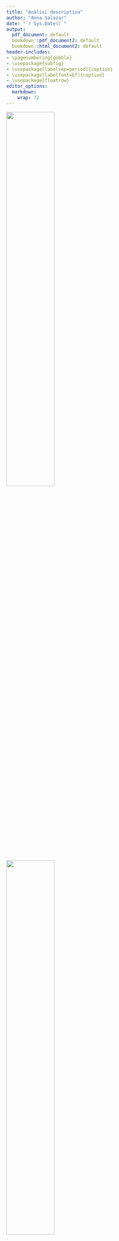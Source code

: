 ```yaml
---
title: "Anàlisi descriptiva"
author: "Anna Salazar"
date: "`r Sys.Date()`"
output:
  pdf_document: default
  bookdown::pdf_document2: default
  bookdown::html_document2: default
header-includes:
- \pagenumbering{gobble}
- \usepackage{subfig}
- \usepackage[labelsep=period]{caption}
- \usepackage[labelfont=bf]{caption}
- \usepackage{floatrow}
editor_options:
  markdown:
    wrap: 72
---
```

\vspace{130mm}

<left>
![](~/Documents/GitHub/TFG/Imatges portada/fme.png){width="50%"}
</left> <right>
![](~/Documents/GitHub/TFG/Imatges portada/UB.png){width="50%"}
</right> 
\newpage

\renewcommand{\contentsname}{Índex}
\renewcommand{\figurename}{Figura}
\renewcommand{\tablename}{Taula}
\floatsetup[table]{capposition=bottom}
\floatsetup[figure]{capposition=bottom}
\captionsetup{width=.75\textwidth}
\tableofcontents

\pagebreak

\pagenumbering{arabic}

```r
knitr::opts_chunk$set(echo = FALSE)
x <- c("bigrquery", "kableExtra", "DBI", "knitr", "dplyr", "VIM", "tidyverse", "summarytools", "reshape2", "ggplot2", "devtools", "naniar", "forcats", "sqldf")
lapply(x, require, character.only = TRUE)

projecte <- "level-oxygen-353005"

dades <- dbConnect(
  bigrquery::bigquery(),
  project = projecte,
  dataset = "examen_final",
  billing = projecte
)
```


# Descripció de la base de dades

```r
A <- data.frame(dbGetQuery(dades, "SELECT * FROM `level-oxygen-353005.examen_final.accident`"))
B <- data.frame(dbGetQuery(dades, "SELECT * FROM `level-oxygen-353005.examen_final.person`"))
C <- data.frame(dbGetQuery(dades, "SELECT * FROM `level-oxygen-353005.examen_final.vehicle`"))
C$HIT_RUN[C$HIT_RUN==9] <- 0 
B$MORT == 0
B$MORT[B$DOA==7 | B$DOA==8 ] <- 1 
```

Les bases de dades que seran utilitzades al llarg de l'estudi provenen de l'agència estatal de trànsit dels Estats Units i contenen tres taules, entre les quals s'hi troba un llistat d’accidents de tràfic ocorreguts al desembre de 2015 als Estats Units, juntament amb un recompte de totes les persones (conductors, passatgers o vianants) involucrades als accidents i, finalment, un inventari de tots els vehicles involucrats als accidents. 

L'enllaç a la base esmentada és el següent: 

<https://www.transportation.gov/briefing-room/traffic-fatalities-sharply-2015>


Més concretament, en cada taula es poden trobar les variables següents:

**Accident** és un llistat d’accidents de trànsit ocorreguts al desembre de 2015 als Estats Units.

| Variable           | Tipus         | Descripció                                                                                                        |
|--------------------|---------------|-------------------------------------------------------------------------------------------------------------------|
| ST_CASE            | Categòrica    | Codi de l’accident                                                                                                |
| DAY                | Categòrica    | Dia de l’accident (de l’1 al 31)                                                                                  |
| HOUR               | Numèrica      | Hora de l’accident (99 = desconeguda)                                                                             |
| MINUTE             | Numèrica      | Minut de l’accident (99 = desconegut)                                                                             |
| RUR_URB            | Categòrica    | Informació sobre la localització (1 = Rural, 2 = Urbà, 6 = Via no classificada, 8 = No registrat, 9 = Desconegut) |
| DAY_WEEK           | Categòrica    | Dia de la setmana (1 = Diumenge, 2 = Dilluns, ..., 7 = Dissabte)                                                  |
| FATALS             | Numèrica      | Nombre de ferits a l’accident                                                                                     |
| DRUNK_DR           | Numèrica      | Nombre de conductors beguts involucrats a l’accident                                                              |
: Llistat de variables de la taula Accident

**Person** és un llistat de totes les persones (conductors, passatgers o vianants) involucrades als accidents.

| Variable           | Tipus         | Descripció                                                                                                        |
|--------------------|---------------|-------------------------------------------------------------------------------------------------------------------|
| ST_CASE            | Categòrica    | Codi de l’accident al qual està involucrada la persona                                                            |
| PER_NO             | Categòrica    | Nombre de la persona dins de cada accident                                                                        |
| AGE                | Numèrica      | Edat de la persona (998 = No registrada, 999 = Desconeguda)                                                       |
| SEX                | Categòrica    | Sexe de la persona (1 = home, 2 = dona, 8 = No registrat, 9 = Desconegut)                                          |
| PER_TYP            | Categòrica    | Tipus de persona (1 = conductor, 2 = ocupant, resta de codis = altres)                                            |
| DOA                | Categòrica    | Tipus de víctima (0 = sobreviu, 7 = mort a l’accident, 8 = mort al trasllat, 9 = Desconegut)                |

: Llistat de variables de la taula Person

**Vehicle** és un llistat de tots els vehicles involucrats als accidents.


| Variable           | Tipus         | Descripció                                                                                                        |
|--------------------|---------------|-------------------------------------------------------------------------------------------------------------------|
| ST_CASE            | Categòrica    | Codi de l’accident al qual està involucrat el vehicle                                                             |
| NO_VEH             | Numèrica      | Nombre de vehicles implicats en l'accident                                                                        |
| HIT_RUN            | Categòrica    | Identificador de vehicle fugit (0 = No, 1 = Sí, 9 = Desconegut)                                                   |
| TRAV_SP            | Numèrica      | Velocitat estimada (mph) del vehicle quan va tenir l’accident (997,998 i 999 = Desconegut)                        |
| PREV_SP            | Categòrica    | Indicador d’existència de límit de velocitat permesa just abans de l’accident (997,998 i 999 = Desconegut)  |

: Llistat de variables de la taula Vehicle




## Objectius del projecte

Estudiant aquesta base de dades sobre persones que s'han vist implicades, de forma directa o indirecta, en accidents de trànsit es preten:

- Descriure els tipus d'accidents que estan registrats

- Analitzar els diferents perfils de persones que pateixen accidents de trànsit

- Desenvolupar un model de predicció que ens permeti establir el tipus de víctima que serà cada persona depenent les característiques de l'accident i els vehicles. 

- Estudiar les relacions de dependència entre variables

\pagebreak

# Lectura de les dades

A partir d'aquestes tres taules, s'extreuran dues bases de dades a partir de les quals es treballarà al llarg del projecte.

En primer lloc, es tindrà en compte la informació dels accidents. D'aquesta manera es podrà estudiar les característiques dels diferents accidents regitrats, així com es podran fer prediccions sobre els nous accidents en funció de les seves característiques. S'ha anomenat aquesta base `accident`, i està conformada per les variables següents: DAY, HOUR, MINUTE, RUR_URB, DAY_WEEK, FATALS, DRUNK_DR, NO_PER, MORTS, NO_VEHICLE, HIHAMORTS.

Les variables **MORTS**, **NO_PER**, **NO_VEHICLE** i **HIHAMORTS** han sigut creades a posteriori a partir de les taules de les que es disposava, i es defineixen a continuació:

| Variable            | Tipus         | Descripció                                                                                                      |
|---------------------|---------------|------------------------------------------------------------------------------------------------------------------|
| MORTS               | Numèrica      | Nombre de morts en l'accident                                                                                   |
| NO_PER              | Numèrica      | Nombre de persones implicades en l'accident                                                                     |
| NO_VEHICLE          | Numèrica      | Nombre de vehicles implicats en l'accident                                                                      |
| HIHAMORTS           | Categòrica    | Variable identificadora dels accidents mortals (0: no hi ha morts en l'accident, 1: hi ha morts en l'accident)|

: Llistat de variables definides a posteriori per a la taula Accidents

```r
# Nombre de persones per accident
query11 <- sqldf("SELECT DISTINCT A.ST_CASE, DAY, HOUR, MINUTE, RUR_URB, DAY_WEEK,
                                 FATALS, DRUNK_DR, COUNT(B.ST_CASE) AS NO_PER, SUM(MORT) AS MORTS
                        FROM B INNER JOIN  A 
                        ON A.ST_CASE = B.ST_CASE
                        GROUP BY A.ST_CASE, DAY, HOUR, MINUTE, RUR_URB, DAY_WEEK,
                                 FATALS, DRUNK_DR")

query11$MORTS[is.na(query11$MORTS)] <- 0

# Nombre de vehicles per accident
query12 <- sqldf("SELECT DISTINCT A.ST_CASE, DAY, HOUR, MINUTE, RUR_URB, DAY_WEEK,
                                 FATALS, DRUNK_DR, COUNT(C.ST_CASE) AS NO_VEHICLE
                        FROM C INNER JOIN  A 
                        ON A.ST_CASE = C.ST_CASE
                        GROUP BY A.ST_CASE, DAY, HOUR, MINUTE, RUR_URB, DAY_WEEK,
                                 FATALS, DRUNK_DR")


# Ajuntem l'accident amb el nombre de persones i el nombre de vehicles
accidents <- sqldf("SELECT query11.*, NO_VEHICLE
                        FROM query11 INNER JOIN  query12 
                        ON query11.ST_CASE = query12.ST_CASE")
accident <- accidents[,-1]

accident$HIHAMORTS = 0
accident$HIHAMORTS[accidents$MORTS>0] <- 1

accident <- data.frame(accident)
for(i in c(1, 4, 5, 11)) {
  accident[,i]<-as.factor(accident[,i])
}
```


D'altra banda, s'estudiarà la informació sobre les persones implicades en aquests accidents. D'aquesta manera es podrà perfilar el tipus de conductors en els casos en que hi hagi morts en l'accident, així com en els que no hi hagi. Aquesta informació també ens facilitarà l'elaboració de possibles models per predir el tipus de víctima que serà una persona involucrada en un accident de trànsit en base a les seves característiques. en aquest cas, s'ha anomenat aquesta base `persones`, i està conformada per les variables següents: DAY, HOUR, MINUTE, RUR_URB, DAY_WEEK, FATALS, DRUNK_DR, NO_PER, MORTS, NO_VEHICLE, NO_FUGITS, AGE, SEX, PERTYP i DOA.

Las variable **NO_FUGITS** ha sigut creada a posteriori a partir de les taules de les que es disposava, i es defineix a continuació:

| Variable           | Tipus         | Descripció                                                                                                        |
|--------------------|---------------|-------------------------------------------------------------------------------------------------------------------|
| NO_FUGITS          | Numèrica      | Nombre de vehicles fugits implicats en l'accident                                                                 |
: Llistat de variables definides a posteriori per a la taula Persones

```r
# Ajuntem l'accident amb els vehicles
query3 <- sqldf("SELECT accidents.*, SUM(HIT_RUN) AS NO_FUGITS
                        FROM accidents INNER JOIN  C 
                        ON accidents.ST_CASE = C.ST_CASE
                GROUP BY accidents.ST_CASE, DAY, HOUR, MINUTE, RUR_URB, DAY_WEEK,
                                 FATALS, DRUNK_DR
                HAVING HIT_RUN <> 9")

# Ajuntem l'accident amb les persones
query4 <- sqldf("SELECT query3.*, AGE, SEX, PER_TYP, DOA
                        FROM query3 INNER JOIN  B 
                        ON query3.ST_CASE = B.ST_CASE")
persones <- query4[,-1]
n <- nrow(persones)
persones <- data.frame(persones)
for(i in c(1, 4, 5, 13, 14, 15)) {
  persones[,i]<-as.factor(persones[,i])
}
```


# Preprocessament

La base de dades d'accidents està formada per `r nrow(accident)` casos (accidents) i `r ncol(accident)` variables. En canvi, la base de dades de persones la conformen `r nrow(persones)` individus (files) i `r ncol(persones)` variables (columnes).

Les variables que tenim són DAY, HOUR, MINUTE, RUR_URB, DAY_WEEK, FATALS, DRUNK_DR, NO_PER, MORTS, NO_VEHICLE, HIHAMORTS, NO_FUGITS, AGE, SEX, PERTYP i DOA.

## Missings

Per a poder tractar les dades mancants de la base de dades, en primer lloc haurem de tranformar-les, ja que les variables que presenten dades mancants les tenen codificades.

En el cas de les variables numèriques amb *missings*, que són l'edat (AGE), l'hora (HOUR), el minut (MINUTE) i la velocitat estimada del vehicle quan va tenir l'accident (TRAV_SP), les codificacions per aquestes dades són 99, 997, 998 o 999, depenent de cada cas.

```r
# Variable AGE
persones <- persones %>% replace_with_na(replace = list(AGE = c(998, 999)))

# Variable MINUTE
persones <- persones %>% replace_with_na(replace = list(MINUTE = c(99)))
accident <- accident %>% replace_with_na(replace = list(MINUTE = c(99)))

# Variable HOUR
persones <- persones %>% replace_with_na(replace = list(HOUR = c(98, 99)))
accident <- accident %>% replace_with_na(replace = list(HOUR = c(98, 99)))
```

Un cop transformades aquestes dades, podem visualitzar a la taula següent els *missings* per cada variable numèrica, tant en terme absolut com relatiu. A la taula següent s'hi poden trobar les variables de les bases de dades d'accidents i de persones, respectivament, juntament amb el nombre de dades mancants que presenten, i el tant per cent que aquestes suposen al total de la informació de la variable.

```r
propmiss <- function(dataframe) lapply(dataframe,function(x) data.frame(na = sum(is.na(x)),
                    n = length(x),  propNA = round(sum(is.na(x))/length(x),4) * 100))

missingsa <- propmiss(accident)
missingsa <- do.call(rbind.data.frame, missingsa)
missingsa <- missingsa[,-2]
colnames(missingsa) <- c("NA","Percentatge de NA")

missingsp <- propmiss(persones)
missingsp <- do.call(rbind.data.frame, missingsp)
missingsp <- missingsp[,-2]
colnames(missingsp) <- c("NA","Percentatge de NA")


knitr::kables(
  list(
    knitr::kable(missingsa), 
    knitr::kable(missingsp)), 
  caption = "Percentatge de missings per variable", format="latex")
```

Tal i com es pot observar, a la base de dades d'accidents s'hi troben *missings* per a les variables `HOUR` i `MINUTES`, mentre que per a la base de dades de persones, s'hi troben missings per a les variables `HOUR`, `MINUTES` i `AGE`. En ambdós casos, totes les variables són numèriques i, per aquest motiu es pot usar l'algoritme KNN per a la imputació de valors a les dades mancants.

*K-nearest neighbors* (KNN) és un tipus d'algoritme d'aprenentatge supervisat que s'utilitza tant per a la regressió com per a la classificació. La seva funció és intentar predir la classe correcta per a unes dades de prova (que, en el nostre cas, seran les variables que presenten dades mancants) en base a la seva similitut amb altres mostres de dades conegudes (en el nostre cas, les variables completes). Tot això es fa assumint que les dades amb trets similars es troben juntess, i utilitza mesures de distància en el seu nucli.

```r
library(class)
fullVariables<-c(6,7,8,9,10)
aux<-accident[,fullVariables]
var_num_incompletes <- c(2,3)
for (k in var_num_incompletes){
  aux1 <- aux[!is.na(accident[,k]),]
  dim(aux1) 
  aux2 <- aux[is.na(accident[,k]),]
  dim(aux2)
  
  RefValues<- accident[!is.na(accident[,k]),k]
  
  knn.values = knn(aux1,aux2,RefValues)   
  accident[is.na(accident[,k]),k] = as.numeric(as.character(knn.values))
  fullVariables<-c(fullVariables, k)
  aux<-accident[,fullVariables]
}
```

```r
library(class)
fullVariables<-c(6,7,8,9,10,11)
aux<-persones[,fullVariables]
var_num_incompletes <- c(2,3,12)
for (k in var_num_incompletes){
  aux1 <- aux[!is.na(persones[,k]),]
  dim(aux1) 
  aux2 <- aux[is.na(persones[,k]),]
  dim(aux2)
  
  RefValues<- persones[!is.na(persones[,k]),k]
  
  knn.values = knn(aux1,aux2,RefValues)   
  persones[is.na(persones[,k]),k] = as.numeric(as.character(knn.values))
  fullVariables<-c(fullVariables, k)
  aux<-persones[,fullVariables]
}
```

Un cop s'ha aplicat l'algoritme per a les variables corresponents, es pot veure, a continuació, com cap de les dues bases de dades presenta cap missing a les variables conflictives.

Recordem que la taula mostra les bases de dades d'accidents i de les persones implicades en els accidents, respectivament:

```r

propmiss <- function(dataframe) lapply(dataframe,function(x) data.frame(na = sum(is.na(x)),
                    n = length(x),  propNA = round(sum(is.na(x))/length(x),4) * 100))

missingsa <- propmiss(accident[,c(2,3)])
missingsa <- do.call(rbind.data.frame, missingsa)
missingsa <- missingsa[,-2]
colnames(missingsa) <- c("NA","Percentatge de NA")

missingsp <- propmiss(persones[c(2,3,12)])
missingsp <- do.call(rbind.data.frame, missingsp)
missingsp <- missingsp[,-2]
colnames(missingsp) <- c("NA","Percentatge de NA")

knitr::kables(
  list(
    knitr::kable(
           missingsa), 
    knitr::kable(
           missingsp)
    ), 
  caption = "Percentatge de missings per variable després del KNN", format="latex") %>%
  kable_styling(latex_options = "HOLD_position")

```

\pagebreak

## Outliers

```r
descriptiva <- function(X, nom,dades){
  if (!(is.numeric(X) || class(X) == "Date")){ 
    frecs <- table(as.factor(X), useNA = "no"); proportions <- frecs/n
    dataf <- data.frame(x = levels(as.factor(X)), y = frecs)
    par(mfrow=c(1,2))
    print(ggplot(dataf, aes(x = "", y = frecs, fill = x)) + 
            geom_bar(stat = "identity", width = 1) + 
            scale_y_continuous(expand = c(0,0)) + coord_polar("y", start = 0) +
            scale_fill_brewer(palette = "YlGnBu") +
            theme_minimal())
    print(ggplot(dataf, aes(x = x, y=frecs)) + geom_bar(stat = "identity", 
          color = "#1d91c0", fill = "#1d91c0") + 
            scale_y_continuous(expand = c(0,0)) + theme_void())
    x <- data.frame(X)
    colnames(x) <- nom
    st_options(plain.ascii  = FALSE,  headings = FALSE, footnote = NA,
          style = 'grid', dfSummary.varnumbers = FALSE,
          dfSummary.valid.col = FALSE, tmp.img.dir  = "img", round.digits = 3,
          dfSummary.silent = TRUE, dfSummary.graph.col= FALSE)
    dfSummary(x) 

   }else{
      par(mfrow=c(1,2))
      print(ggplot(dades, aes(x = X)) + geom_bar(col = "#1d91c0", fill = 
      "#1d91c0") + theme_minimal())
#      print(ggplot(dades, aes(y = X)) + geom_boxplot(col = "#1d91c0", outlier.colour="red", outlier.shape=8,
#       outlier.size=4) + theme_minimal())
       a <- descr(X, transpose = TRUE, stats = c("N.Valid", "min", "q1", "med", 
                 "mean", "sd", "q3", "max", "iqr"), style = "rmarkdown", justify 
                 = "center")
       rownames(a) <- NULL
       kable(a, caption = paste("Resum numèric de la variable", nom), 
             format = "latex", position = "h!")
   }
}
```

Pel que fa a les dades atípiques, en destaca el nombre de persones implicades a l'accident. Més específicament, hi ha un cas en que 53 persones estan involucrades en un accident. A priori, res ens fa pensar que aquesta dada, tot i ser atípica, sigui certa. Això no obstant, a l'hora de la segmentació les dades es podrien veure afectades per aquest valor, ja que alguns algoritmes són molt sensibles a les dades atípiques.

A la següent figura es representa la variable nombre de persones (NO_PER), on es poden identificar de forma clara aquests valors atípics:

```r
#par(mfrow=c(1,2))
descriptiva(persones[,8], "Nombre de persones", dades = persones)
```

Per tal d'assegurar-nos que aquesta dada no afecta al nostre anàlisi, i tenint en compte que disposem d'una base de dades molt gran, treurem aquests casos d'ambdues bases de dades.

```r
persones <- persones[persones[,8] != 53,] 
accident <- accident[accident[,8] != 53,]
```

```r
#par(mfrow=c(1,2))
descriptiva(persones[,8], "Nombre de persones", dades = persones)
```


## Categoritzar

En el cas de les dades mancants que es troben en variables categòriques, el que es farà serà factoritzar-les i, seguidament, definir els nivells que presenta el factor. Així, per exemple, la variable **PER_TYP** presenta $8$ nivells que s'han d'agrupar en $3$ (*Conductor*, *Ocupant* i *Altres*). 

A continuació es mostren els canvis realitzats a algunes de les variables categòriques de la base de dades:

**PER_TYP**: Tipus de persona (1 = conductor, 2 = ocupant, resta de codis = altres).

```r
ab <- levels(persones$PER_TYP)

levels(persones$PER_TYP) <- c("Conductor", "Ocupant", "Altres", "Altres", "Altres", 
                        "Altres", "Altres", "Altres")
de <- levels(persones$PER_TYP)
```

- Abans: `r ab`

- Després: `r de`

**DAY_WEEK**: Dia de la setmana (1 = Diumenge, 2 = Dilluns, . . . , 7 = Dissabte).

```r
ab <- levels(persones$DAY_WEEK)

levels(persones$DAY_WEEK) <- c("Diumenge", "Dilluns", "Dimarts", "Dimecres", "Dijous",
                         "Divendres", "Dissabte")
levels(accident$DAY_WEEK) <- c("Diumenge", "Dilluns", "Dimarts", "Dimecres", "Dijous",
                         "Divendres", "Dissabte")

de <- levels(persones$DAY_WEEK)
```

- Abans: `r ab`

- Després: `r de`

**SEX**: Sexe de la persona (1 = home, 2 = dona, 8 = No registrat, 9 = Desconegut).

```r
ab <- levels(persones$SEX)

levels(persones$SEX) <- c("Home", "Dona", "Desconegut", "Desconegut")
de <- levels(persones$SEX)
```

- Abans: `r ab`

- Després: `r de`

Per la variable variable `SEX` hi ha una categoria anomenada "Desconegut", que representa aquelles persones de les quals no tenim informació del seu sexe. Com aquesta categoria no ens aporta informació d'utilitat a l'hora de realitzar l'estudi ni per a relitzar models predictius, prescindirem dels individus que corresponguin aquesta categoria per a realitzar el nostre anàlisi.

```r
persones <- persones[persones$SEX != "Desconegut",] 
persones$SEX <- droplevels(persones$SEX)
```

**RUR_URB**: Informació sobre la localització (1 = Rural, 2 = Urbà, 6 = Via no classificada, 8 = No registrat, 9 = Desconegut). 

```r
ab <- levels(persones$RUR_URB)

levels(persones$RUR_URB) <- c("Rural", "Urbà", "Desconegut", 
                        "Desconegut", "Desconegut")
levels(accident$RUR_URB) <- c("Rural", "Urbà", "Desconegut", 
                        "Desconegut", "Desconegut")

de <- levels(persones$RUR_URB)
```

- Abans: `r ab`

- Després: `r de`

**HI HA MORTS**: Variable identificadora dels accidents mortals (0: no hi ha morts en l'accident, 1: hi ha morts en l'accident).

```r
ab <- levels(accident$HIHAMORTS)

levels(accident$HIHAMORTS) <- c("No", "Sí")

de <- levels(accident$HIHAMORTS)
```

- Abans: `r ab`

- Després: `r de`

**DOA**: Tipus de víctima (0 = sobreviu, 7 = mort a l’accident, 8 = mort al trasllat, 9 = Desconegut)

```r
ab <- levels(persones$DOA)

levels(persones$DOA) <- c("Sobreviu", "Mor", "Mor", "Desconegut")

de <- levels(persones$DOA)
```

- Abans: `r ab`

- Després: `r de`

Per aquesta última variable, `DOA`, hi ha una categoria anomenada "Desconegut", que representa aquelles persones que no se sap si sobreviuen a l'accident o no. Ja que en aquest estudi el fet de sobreviure o no a l'accident és de gran interès, i aquesta categoria  no ens aporta informació útil, prescindirem dels individus enmarcats en aquesta categoria per a realitzar el nostre anàlisi.

```r
persones <- persones[persones$DOA != "Desconegut",] 
persones$DOA <- droplevels(persones$DOA)
```


```r
lev <- c("1", "2", "3", "4", "5", "6", "7", "8", "9", "10", "11", "12", "13", 
         "14", "15", "16", "17", "18", "19", "20", "21", "22", "23", "24", "25",
         "26", "27", "28", "29", "30", "31")
persones$DAY <- factor(persones$DAY, levels = lev)
accident$DAY <- factor(accident$DAY, levels = lev)
```

Per últim, es crearan dues variables noves a partir de `HOURS` i `DAY`, que ja són presents a ambdós conjunts de dades. Aquest pas es realitza perquè les variables `HOURS` i `DAY` tenen un rang de valors molt elevat que ens aporta poca informació. 

**HOURS_agrupat**

En el cas de la variable `HOURS`, es tindrà en compte que, comunament, es considera que el dia està format per 5 intervals de temps segons la posició del sol. Aquest són la matinada (de les 0 a les 5 h incloses), el matí (de les 6 a les 11 h incloses), el migdia (de les 12 a les 14 h incloses), la tarda (de les 15 a les 19 h incloses) i la nit (de les 20 a les 23 h incloses). S'han fet servir aquests intervals per definir la nova variable `HOURS_agrupat`

```r
accident$HOUR_agrupat<- as.factor(accident$HOUR)
ab <- levels(accident$HOUR_agrupat)

levels(accident$HOUR_agrupat) <- c("Matinada","Matinada","Matinada", "Matinada", "Matinada", "Matinada", "Matí", "Matí", "Matí", "Matí", "Matí", "Matí", "Migdia", "Migdia","Migdia","Tarda","Tarda","Tarda","Tarda","Tarda", "Nit", "Nit", "Nit", "Nit", "Nit")
de <- levels(accident$HOUR_agrupat)

persones$HOUR_agrupat <- as.factor(persones$HOUR)
levels(persones$HOUR_agrupat) <- c("Matinada","Matinada","Matinada", "Matinada", "Matinada", "Matinada", "Matí", "Matí", "Matí", "Matí", "Matí", "Matí", "Migdia", "Migdia","Migdia","Tarda","Tarda","Tarda","Tarda","Tarda", "Nit", "Nit", "Nit", "Nit", "Nit")
```

- Abans: `r ab`

- Després: `r de`


**SETMANA**

Pel que fa a la variable `SETMANA`, s'han definit les setmanes del mes en que es va realitzar el seguiment que presenten les dades. S'ha considerat el primer dia de la setmana el dilluns i l'últim el diumenge, tenint en compte que el dia 1 del mes era un dimarts. Per aquest motiu les setmanes 1 i 5 són les més curtes, especialment la cinquena, ja que el dia 31 va caure en dijous.

```r
accident$SETMANA <- accident$DAY
ab <- levels(accident$SETMANA)

levels(accident$SETMANA) <- c("Setmana 1", "Setmana 1", "Setmana 1", "Setmana 1", "Setmana 1", "Setmana 1", "Setmana 2", "Setmana 2", "Setmana 2", "Setmana 2", "Setmana 2", "Setmana 2", "Setmana 2", "Setmana 3", "Setmana 3", "Setmana 3", "Setmana 3", "Setmana 3", "Setmana 3", "Setmana 3", "Setmana 4", "Setmana 4", "Setmana 4", "Setmana 4", "Setmana 4", "Setmana 4", "Setmana 4", "Setmana 5", "Setmana 5", "Setmana 5", "Setmana 5")
de <- levels(accident$SETMANA)

persones$SETMANA <- persones$DAY
levels(persones$SETMANA) <- c("Setmana 1", "Setmana 1", "Setmana 1", "Setmana 1", "Setmana 1", "Setmana 1", "Setmana 2", "Setmana 2", "Setmana 2", "Setmana 2", "Setmana 2", "Setmana 2", "Setmana 2", "Setmana 3", "Setmana 3", "Setmana 3", "Setmana 3", "Setmana 3", "Setmana 3", "Setmana 3", "Setmana 4", "Setmana 4", "Setmana 4", "Setmana 4", "Setmana 4", "Setmana 4", "Setmana 4", "Setmana 5", "Setmana 5", "Setmana 5", "Setmana 5")
```

- Abans: `r ab`

- Després: `r de`


## Variable resposta

Per últim, definirem les variables resposta per a cada base de dades, és a dir, aquelles característiques que ens interessa poder predir tant en els futurs accidents com en les pròximes persones que es vegin involucrades en aquests.

Per una banda, és d'interès classificar els accidents segons si aquests han ocasionat morts o bé no ha sigut el cas. D'aquesta manera, es podria crear un model de predicció que permeti establir si un accident serà mortal o no en el futur en funció de les característiques que presenti.

Per tant, la variable d'interès és `HIHAMORTS`, que es mostra a la següent figura.

```r
par(mfrow=c(1,2))
descriptiva(accident[,11], "Hi ha morts", dades = persones)
```

\pagebreak

Seguint aquesta línia, serà també de gran importància el tipus de víctima que esdevindran cadascuna de les persones implicades en un accident. En aquest cas, la variable d'interès serà `DOA`, de la qual es pot trobar un breu anàlisi descriptiu a la figuara següent.

```r
par(mfrow=c(1,2))
descriptiva(persones[,15], "Tipus de víctima", dades = persones)
```


```r
write.csv(accident,"/Users/annasalazar/Documents/accidents_bd.csv", row.names = FALSE)
write.csv(persones,"/Users/annasalazar/Documents/persones_bd.csv", row.names = FALSE)
```


\pagebreak

# Anàlisi descriptiva univariant

## Variables numèriques 

### Variables vinculades als accidents

| Variable            | Tipus         | Descripció                                                                                                      |
|---------------------|---------------|------------------------------------------------------------------------------------------------------------------|
| HOUR               | Numèrica      | Hora de l’accident (99 = desconeguda)                                                                             |
| MINUTE             | Numèrica      | Minut de l’accident (99 = desconegut)                                                                             |
| FATALS             | Numèrica      | Nombre de ferits a l’accident                                                                                     |
| DRUNK_DR           | Numèrica      | Nombre de conductors beguts involucrats a l’accident                                                              |
| MORTS               | Numèrica      | Nombre de morts en l'accident                                                                                   |
| NO_PER              | Numèrica      | Nombre de persones implicades en l'accident                                                                     |
| NO_VEHICLE          | Numèrica      | Nombre de vehicles implicats en l'accident                                                                      |

: Variables numèriques vinculades als accidents


```r
a1 <- descr(accident$HOUR, transpose = TRUE, stats = c("N.Valid", "min", "q1", "med", "mean", "sd", "q3", "max", "iqr"), style = "rmarkdown", justify = "center")
rownames(a1) <- NULL

a2 <- descr(accident$MINUTE, transpose = TRUE, stats = c("N.Valid", "min", "q1", "med", "mean", "sd", "q3", "max",
                                                       "iqr"), style = "rmarkdown", justify = "center")
rownames(a2) <- NULL

a3 <- descr(accident$FATALS, transpose = TRUE, stats = c("N.Valid", "min", "q1", "med", "mean", "sd", "q3", "max",
                                                       "iqr"), style = "rmarkdown", justify = "center")
rownames(a3) <- NULL

a4 <- descr(accident$DRUNK_DR, transpose = TRUE, stats =  c("N.Valid", "min", "q1", "med", "mean", "sd", "q3", 
                                                        "max", "iqr"), style = "rmarkdown", justify = "center")
rownames(a4) <- NULL

a5 <- descr(accident$MORTS, transpose = TRUE, stats = c("N.Valid", "min", "q1", "med", "mean", "sd", "q3", 
                                                       "max", "iqr"), style = "rmarkdown", justify = "center")
rownames(a5) <- NULL

a6 <- descr(accident$NO_PER, transpose = TRUE, stats = c("N.Valid", "min", "q1", "med", "mean", "sd", "q3", "max",
                                                       "iqr"), style = "rmarkdown", justify = "center")
rownames(a6) <- NULL

a7 <- descr(accident$NO_VEHICLE, transpose = TRUE, stats = 
             c("N.Valid", "min", "q1", "med", "mean", "sd", "q3", "max", "iqr"),
           style = "rmarkdown", justify = "center")
rownames(a7) <- NULL

a <- rbind(a1,a2,a3,a4,a5,a6,a7)
Variable <- c("HOUR", "MINUTE", "FATALS", "DRUNK_DR", "NO_PER", "MORTS", "NO_VEHICLE")
a <- cbind(Variable,a)
kable(a, caption = "Resum de les variables numèriques vinculades als accidents", 
             format = "latex", position = "h!")
```

Per a comprobar que les dades són correctes i que les dades s'han tractat bé en termes de *missings* i *outliers*, farem ús del resum numèric de cada variable que es mostra a la taula superior (taula 13). 

Les variables `HOUR`i `MINUTE` prenen valors entre 0 i 23 i entre 0 i 59 respectivament, els quals són rangs esperats i no donen peu a cap dada atípica en la seva distribució. A la tercera fila de la taula es troba el nombre de ferits a l'accident, `FATALS`, que senyala que no hi ha cap accidents en què no hi hagi, com a mínim, un ferit. També veiem com el nombre màxim que ferits és 5, però en termes generals i en base als quartils 1 i 2 i la mitjana s'observa que la gran majoria dels accidents només presenten una persona ferida. Així mateix, pel que fa al nombre de conductors beguts involucrats a l'accident, `DRUNK_DR`, no involucren a cap conductor begut, és a dir, aquesta variable pren el valor 0 en la majoria dels casos (el 75\% com a mínim, com indica el tercer quartil). Això no obstant, hi ha casos en que hi ha fins a 2 conductors beguts involucrats en un mateix accident. 

-Mirar variables NO_PER i MORTS-

Per últim, en tots els accidents de trànsit hi ha un mínim d'un vehicle, i així ho mostra la variable `NO_VEHICLE`. L'accident amb més vehicles implicats en té 6.

En quant als *missings*, la primera columna de la taula és un recompte dels casos vàlids per a cada variable, és a dir, aquells que no presenten valors mancants per a aquella variable concreta. Es pot comprobar com el mètode de imputació s'ha realitzat correctament, perquè totes les variables presenten el mateix recompte de casos vàlids, que coincideix amb el nombre d'accidents total a la base de dades.

### Variables vinculades a les persones

| Variable            | Tipus         | Descripció                                                                                                      |
|---------------------|---------------|------------------------------------------------------------------------------------------------------------------|
| HOUR                | Numèrica      | Hora de l’accident (99 = desconeguda)                                                                            |
| MINUTE              | Numèrica      | Minut de l’accident                                                                                              |
| FATALS              | Numèrica      | Nombre de ferits a l’accident                                                                                    |
| DRUNK_DR            | Numèrica      | Nombre de conductors beguts involucrats a l’accident                                                              |
| MORTS               | Numèrica      | Nombre de morts en l'accident                                                                                    |
| NO_PER              | Numèrica      | Nombre de persones implicades en l'accident                                                                      |
| NO_VEHICLE          | Numèrica      | Nombre de vehicles implicats en l'accident                                                                       |
| NO_FUGITS           | Numèrica      | Nombre de vehicles fugits implicats en l'accident                                                                |
| AGE                 | Numèrica       | Edat de la persona                                                                                              |

: Variables numèriques vinculades a les persones
       
```r
a1 <- descr(persones$HOUR, transpose = TRUE, stats = c("N.Valid", "min", "q1", "med", "mean", "sd", "q3", "max", "iqr"), style = "rmarkdown", justify = "center")
rownames(a1) <- NULL

a2 <- descr(persones$MINUTE, transpose = TRUE, stats = c("N.Valid", "min", "q1", "med", "mean", "sd", "q3", "max",
                                                       "iqr"), style = "rmarkdown", justify = "center")
rownames(a2) <- NULL

a3 <- descr(persones$FATALS, transpose = TRUE, stats = c("N.Valid", "min", "q1", "med", "mean", "sd", "q3", "max",
                                                       "iqr"), style = "rmarkdown", justify = "center")
rownames(a3) <- NULL

a4 <- descr(persones$DRUNK_DR, transpose = TRUE, stats =  c("N.Valid", "min", "q1", "med", "mean", "sd", "q3", 
                                                        "max", "iqr"), style = "rmarkdown", justify = "center")
rownames(a4) <- NULL

a5 <- descr(persones$MORTS, transpose = TRUE, stats = c("N.Valid", "min", "q1", "med", "mean", "sd", "q3", 
                                                       "max", "iqr"), style = "rmarkdown", justify = "center")
rownames(a5) <- NULL

a6 <- descr(persones$NO_PER, transpose = TRUE, stats = c("N.Valid", "min", "q1", "med", "mean", "sd", "q3", "max",
                                                       "iqr"), style = "rmarkdown", justify = "center")
rownames(a6) <- NULL

a7 <- descr(persones$NO_VEHICLE, transpose = TRUE, stats = 
             c("N.Valid", "min", "q1", "med", "mean", "sd", "q3", "max", "iqr"),
           style = "rmarkdown", justify = "center")
rownames(a7) <- NULL

a8 <- descr(persones$NO_FUGITS, transpose = TRUE, stats = c("N.Valid", "min", "q1", 
                                                        "med", "mean", "sd", "q3", 
                                                        "max", "iqr"),
           style = "rmarkdown", justify = "center")
rownames(a8) <- NULL

a9 <- descr(persones$AGE, transpose = TRUE, stats = c("N.Valid", "min", "q1", 
                                                        "med", "mean", "sd", 
                                                        "q3", "max", "iqr"),
           style = "rmarkdown", justify = "center")
rownames(a9) <- NULL

a <- rbind(a1, a2, a3, a4, a5, a6, a7, a8, a9)
variable <- c("HOUR", "MINUTE", "FATALS", "DRUNK_DR", "NO_PER", "MORTS", "NO_VEHICLE", "NO_FUGITS", "EDAT")
a <- cbind(variable,a)
kable(a, caption = "Resum de les variables numèriques vinculades a les persones", 
             format = "latex", position = "h!")
```

En quant a les variables vinculades a les persones, només varien les variables `NO_FUGITS` i `EDAT` respecte a la taula anterior. De fet, la distribució de les variables `HOUR`, `MINUTE`, `FATALS`, `DRUNK_DR`, `NO_PER`, `MORTS` i `NO_VEHICLE` no presenta canvis rellevants respecte a la distribució que es troba a la taula anterior. No es troba cap cas de dada atípica ni cap dada mancant per aquestes variables. Per aquest motiu, ens centrarem ara en els resums de les variables `NO_FUGITS` i `EDAT`.

Pel que fa al nombre de vehicles fugits a l'accident, el tercer quartil indica que al 75\% dels casos no hi ha cap vehicle fugit, i si en fixem en el valor màxim que pren aquesta variable, el cas amb més vehicles fugits en presenta 3. Finalment, en quant a l'edat de les persones, el rang de valors va des de 0 a 98 anys, és a dir, en alguns accidents hi ha implicats nadons, i en d'altres persones de mitjana edat. 

Novament, ens trobem amb que la primera columna de la taula és un recompte dels casos vàlids per a cada variable, és a dir, aquells que no presenten valors mancants per a aquella variable concreta. Es pot comprobar com el mètode de imputació s'ha realitzat correctament, perquè totes les variables presenten el mateix recompte de casos vàlids, que coincideix amb el nombre d'accidents total a la base de dades.

\pagebreak


## Variables categòriques

### Variables vinculades als accidents

**DAY**: Dia de l’accident (de l’1 al 31). Tipus de variable: `r class(persones$DAY)`

```r
st_options(plain.ascii  = FALSE,  headings = FALSE, footnote = NA,
          style = 'grid', dfSummary.varnumbers = FALSE,
          dfSummary.valid.col = TRUE, tmp.img.dir  = "img", round.digits = 3,
          dfSummary.silent = TRUE, dfSummary.graph.col= FALSE)
dfSummary(accident[,1]) 
```

**RUR_URB**: Informació sobre la localització (1 = Rural, 2 = Urbà, 6 = Via no classificada, 8 = No registrat, 9 = Desconegut). Tipus de variable: `r class(persones$RUR_URB)`

```r
st_options(plain.ascii  = FALSE,  headings = FALSE, footnote = NA,
          style = 'grid', dfSummary.varnumbers = FALSE,
          dfSummary.valid.col = TRUE, tmp.img.dir  = "img", round.digits = 3,
          dfSummary.silent = TRUE, dfSummary.graph.col= FALSE)
dfSummary(accident[,4]) 
```

**DAY_WEEK**: Dia de la setmana (1 = Diumenge, 2 = Dilluns, . . . , 7 = Dissabte). Tipus de variable: `r class(persones$DAY_WEEK)`

```r
st_options(plain.ascii  = FALSE,  headings = FALSE, footnote = NA,
          style = 'grid', dfSummary.varnumbers = FALSE,
          dfSummary.valid.col = TRUE, tmp.img.dir  = "img", round.digits = 3,
          dfSummary.silent = TRUE, dfSummary.graph.col= FALSE)
dfSummary(accident[,5]) 
```

**HIHAMORTS**:

```r
st_options(plain.ascii  = FALSE,  headings = FALSE, footnote = NA,
          style = 'grid', dfSummary.varnumbers = FALSE,
          dfSummary.valid.col = TRUE, tmp.img.dir  = "img", round.digits = 3,
          dfSummary.silent = TRUE, dfSummary.graph.col= FALSE)
dfSummary(accident[,11]) 
```

### Variables vinculades a les persones

**SEX**: Sexe de la persona (1 = home, 2 = dona, 8 = No registrat, 9 = Desconegut). Tipus de variable: `r class(persones$SEX)`

```r
st_options(plain.ascii  = FALSE,  headings = FALSE, footnote = NA,
          style = 'grid', dfSummary.varnumbers = FALSE,
          dfSummary.valid.col = TRUE, tmp.img.dir  = "img", round.digits = 3,
          dfSummary.silent = TRUE, dfSummary.graph.col= FALSE)
dfSummary(persones[,13]) 
```

**PER_TYP**: Tipus de persona (1 = conductor, 2 = ocupant, resta de codis = altres). Tipus de variable: `r class(persones$PER_TYP)`

```r
st_options(plain.ascii  = FALSE,  headings = FALSE, footnote = NA,
          style = 'grid', dfSummary.varnumbers = FALSE,
          dfSummary.valid.col = TRUE, tmp.img.dir  = "img", round.digits = 3,
          dfSummary.silent = TRUE, dfSummary.graph.col= FALSE)
dfSummary(persones[,14]) 
```

**DOA**: Tipus de víctima (0 = sobreviu, 7 = mort a l’accident, 8 = mort al trasllat, 9 = Desconegut). Tipus de variable: `r class(persones$DOA)` 

```r
st_options(plain.ascii  = FALSE,  headings = FALSE, footnote = NA,
          style = 'grid', dfSummary.varnumbers = FALSE,
          dfSummary.valid.col = TRUE, tmp.img.dir  = "img", round.digits = 3,
          dfSummary.silent = TRUE, dfSummary.graph.col= FALSE)
dfSummary(persones[, 15]) 
```

\pagebreak


# Anàlisi descriptiva bivariant

Per acabar l'anàlisi descriptiva de les dades, s'estudiarà la relació que existeix entre diferents parells de variables. Aquest tipus d'anàlisi ajudarà a esbrinar si existeix una associació entre les variables i, en cas afirmatiu, quina és la força d'aquesta.

Per a la visualització d'aquestes relacions entre variables s'ha fet d'ús d'una plataforma de Google anomenada [Data Studio](https://datastudio.google.com/overview). Aquesta permet convertir les dades en panells o informes complets, fàcils de llegir i de compartir i totalment personalitzables. Algunes de les seves funcionalitats són:

- Descriure les dades amb gràfiques, que inclouen gràfics de línies, de barres i circulars, mapes geogràfics, gràfics d'àrea i de bombolles, taules de dades dinàmiques i molt més.
- Permet que els informes siguin interactius amb filtres de visualització.
- Inclou enllaços i imatges en les quals es pot clicar per crear catàlegs de productes, biblioteques de vídeo i altres continguts amb hipervincles.
- Facilita l'anotació i descripció dels informes amb text i imatges.

A més de presentar totes aquestes característiques, amb Data Studio es poden elaborar fàcilment informes sobre dades procedents d'una gran varietat de fonts, sense necessitat de programar. En tan sols uns instants, permet la connexió a grans conjunts de dades com els que es troben a BigQuery.

### Variables vinculades als accidents

```r
knitr::include_graphics(c("~/Documents/GitHub/TFG/Data Studio/Gràfics/Graph1.png","~/Documents/GitHub/TFG/Data Studio/Gràfics/Graph2.png"))
``` 

Pel que fa al nombre de conductors beguts segons el dia de la setmana en el qual succeeix l'accident, s'observa de forma clara a la gràfica esquerra de la figura 5 com la majoria dels conductors beguts es concentren al cap de setmana. Sembla que podria ser un patró perquè hi ha diferències notables entre la quantitat de conductor beguts a finals de la setmana, en comparació als dilluns, dimarts i dimecres. D'altra banda, si ens fixem, en aquest cas, en el nombre de morts segons el dia de la setmana, el dilluns es troba altra vegada en l'última posició, ja que és el dia en què es donen menys morts en accidents de trànsit. Paral·lelament, els últims dies de la setmana presenten un major nombre d'accidents mortals. Aquesta és la informació que presenta la gràfica dreta de la figura 5.

Si es té en compte la informació d'aquestes últimes gràfiques, es podria pensar que existeix una relació entre el nombre de conductors beguts i el nombre de ferits mortals als accidents de trànsit. S'haurà de tenir en compte aquesta hipòtesi per anàlisis posteriors de les dades.

```r
knitr::include_graphics(c("~/Documents/GitHub/TFG/Data Studio/Gràfics/Graph6.png","~/Documents/GitHub/TFG/Data Studio/Gràfics/Graph3_1.png"))
``` 

Si centrem l'atenció en les hores del dia, a la figura 6 es poden veure les freqüències absolutes quant a la quantitat de morts en els diferents moments del dia. A l'esquerra, es divideix el dia en les seves hores, i s'observa com l'hora en què es produeixen més accidents és a les 6 de la tarda. Perquè la gràfica sigui més informativa, s'han agrupat les hores segons els moments del dia per crear la gràfica de la dreta. 

En definitiva, de les dues gràfiques s'extreu que la majoria de les morts es produeixen a la tarda i a la matinada, mentre que el moment del dia on hi ha menys morts és el migdia.


### Variables vinculades a les persones

<center>

![Nombre de morts segons el nombre de conductor beguts a les diferents edats](~/Documents/GitHub/TFG/Data Studio/Gràfics/Graph12.png){width="50%"}

</center> 

Pel que fa a la informació que tenim registrada sobre les persones involucrades en els accidents, i en la línia de les anàlisis anteriors, la figura 7 presenta una gràfica que mostra una clara relació entre el nombre de conductors beguts i el nombre de morts en l'accident a les diferents edats de les persones implicades. Els punts més extrems d'aquesta gràfica (els que presenten major nombre de conductors beguts i, alhora, major nombre de morts) són les edats 22 i 23. Aquestes dades indueixen a pensar que hi ha més perill d'accidents mortals per a la gent jove a la carretera, si hi ha conductors beguts. Una altra manera d'interpretar aquesta gràfica podria ser que hi ha més conductors joves que agafen el cotxe beguts i, en conseqüència, aquest grup d'edat pateix més accidents mortals.

```r
knitr::include_graphics(c("~/Documents/GitHub/TFG/Data Studio/Gràfics/Graph8_1.png","~/Documents/GitHub/TFG/Data Studio/Gràfics/Graph11.png"))
``` 

 El nombre de vehicles fugits en els accidents de trànsit varia en funció del moment del dia en que es produeix l'accident, així com en funció de la setmana del mes. A la figura 8 es troba, a l'esquerra, la quantitat de vehicles fugits en els diferents moments del dia, i aquests es concentren sobretot a la tarda (de 15 a 19h incloses) i la matinada (de les 0 a les 5h incloses). En canvi, pel que fa a les diferents setmanes del mes es veu com la majoria de cotxes fugits es troben a la primera i la quarta setmana, i la distribució no és uniforme durant totes les setmanes del mes, com s'esperaria si no hi hagués cap relació entre ambdues variables.

<center>

![Quantitat de supervivents segons el sexe](~/Documents/GitHub/TFG/Data Studio/Gràfics/Table1.png){width="50%"}

</center> 

Pel últim, la figura 9 mostra una taula de contingència entre les variables SEX i DOA (és a dir, el sexe de la persona i el tipus de víctima, si sobreviu o no a l'accident). Aquesta taula marca com a categoria més abundant a la base de dades els homes que sobreviuen a l'accident, i com a menys abundant les dones que no sobreviuen al mateix. 

Si es considera aquesta informació de forma relativa, aproximadament el $39\%$ dels homes implicats en els accidents han siguts ferits mortals, mentre que d'entre les dones ho ha sigut aproximadament el $29\%$. S'hauria d'investigar si aquestes diferències són estadísticament significatives o, d'altra banda, no existeix relació entre el sexe i el tipus de víctima en els accidents de trànsit. 
